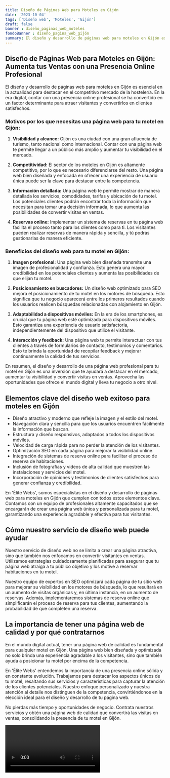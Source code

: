 ```yaml
---
title: Diseño de Páginas Web para Moteles en Gijón
date: '2023-10-04'
tags: ['Diseño web', 'Moteles', 'Gijón']
draft: false
banner : diseño_paginas_web_moteles
fondoBanner : diseño_pagina_web_gijón
summary: El diseño y desarrollo de páginas web para moteles en Gijón es esencial en la actualidad para destacar en el competitivo mercado de la hostelería. En la era digital, contar con una presencia online profesional se ha convertido en un factor determinante para atraer visitantes y convertirlos en clientes satisfechos.
---
```


## Diseño de Páginas Web para Moteles en Gijón: Aumenta tus Ventas con una Presencia Online Profesional

El diseño y desarrollo de páginas web para moteles en Gijón es esencial en la actualidad para destacar en el competitivo mercado de la hostelería. En la era digital, contar con una presencia online profesional se ha convertido en un factor determinante para atraer visitantes y convertirlos en clientes satisfechos.

### Motivos por los que necesitas una página web para tu motel en Gijón:

1. **Visibilidad y alcance:** Gijón es una ciudad con una gran afluencia de turismo, tanto nacional como internacional. Contar con una página web te permite llegar a un público más amplio y aumentar tu visibilidad en el mercado.

2. **Competitividad:** El sector de los moteles en Gijón es altamente competitivo, por lo que es necesario diferenciarse del resto. Una página web bien diseñada y enfocada en ofrecer una experiencia de usuario única puede ser la clave para destacar entre la competencia.

3. **Información detallada:** Una página web te permite mostrar de manera detallada los servicios, comodidades, tarifas y ubicación de tu motel. Los potenciales clientes podrán encontrar toda la información que necesitan para tomar una decisión informada, lo que aumenta las posibilidades de convertir visitas en ventas.

4. **Reservas online:** Implementar un sistema de reservas en tu página web facilita el proceso tanto para los clientes como para ti. Los visitantes pueden realizar reservas de manera rápida y sencilla, y tú podrás gestionarlas de manera eficiente.

### Beneficios del diseño web para tu motel en Gijón:

1. **Imagen profesional:** Una página web bien diseñada transmite una imagen de profesionalidad y confianza. Esto genera una mayor credibilidad en los potenciales clientes y aumenta las posibilidades de que elijan tu motel.

2. **Posicionamiento en buscadores:** Un diseño web optimizado para SEO mejora el posicionamiento de tu motel en los motores de búsqueda. Esto significa que tu negocio aparecerá entre los primeros resultados cuando los usuarios realicen búsquedas relacionadas con alojamiento en Gijón.

3. **Adaptabilidad a dispositivos móviles:** En la era de los smartphones, es crucial que tu página web esté optimizada para dispositivos móviles. Esto garantiza una experiencia de usuario satisfactoria, independientemente del dispositivo que utilice el visitante.

4. **Interacción y feedback:** Una página web te permite interactuar con tus clientes a través de formularios de contacto, testimonios y comentarios. Esto te brinda la oportunidad de recopilar feedback y mejorar continuamente la calidad de tus servicios.

En resumen, el diseño y desarrollo de una página web profesional para tu motel en Gijón es una inversión que te ayudará a destacar en el mercado, aumentar tu visibilidad y convertir visitas en ventas. Aprovecha las oportunidades que ofrece el mundo digital y lleva tu negocio a otro nivel.

<GifSeo />

<Cta />

## Elementos clave del diseño web exitoso para moteles en Gijón

- Diseño atractivo y moderno que refleje la imagen y el estilo del motel.
- Navegación clara y sencilla para que los usuarios encuentren fácilmente la información que buscan.
- Estructura y diseño responsivos, adaptados a todos los dispositivos móviles.
- Velocidad de carga rápida para no perder la atención de los visitantes.
- Optimización SEO en cada página para mejorar la visibilidad online.
- Integración de sistemas de reserva online para facilitar el proceso de reserva de habitaciones.
- Inclusión de fotografías y videos de alta calidad que muestren las instalaciones y servicios del motel.
- Incorporación de opiniones y testimonios de clientes satisfechos para generar confianza y credibilidad.

En 'Élite Webs', somos especialistas en el diseño y desarrollo de páginas web para moteles en Gijón que cumplen con todos estos elementos clave. Contamos con un equipo de profesionales altamente capacitados que se encargarán de crear una página web única y personalizada para tu motel, garantizando una experiencia agradable y efectiva para tus visitantes.

## Cómo nuestro servicio de diseño web puede ayudar

Nuestro servicio de diseño web no se limita a crear una página atractiva, sino que también nos enfocamos en convertir visitantes en ventas. Utilizamos estrategias cuidadosamente planificadas para asegurar que tu página web atraiga a tu público objetivo y los motive a reservar habitaciones en tu motel.

Nuestro equipo de expertos en SEO optimizará cada página de tu sitio web para mejorar su visibilidad en los motores de búsqueda, lo que resultará en un aumento de visitas orgánicas y, en última instancia, en un aumento de reservas. Además, implementaremos sistemas de reserva online que simplificarán el proceso de reserva para tus clientes, aumentando la probabilidad de que completen una reserva.

## La importancia de tener una página web de calidad y por qué contratarnos

En el mundo digital actual, tener una página web de calidad es fundamental para cualquier motel en Gijón. Una página web bien diseñada y optimizada no solo brinda una experiencia agradable a los visitantes, sino que también ayuda a posicionar tu motel por encima de la competencia.

En 'Élite Webs' entendemos la importancia de una presencia online sólida y en constante evolución. Trabajamos para destacar los aspectos únicos de tu motel, resaltando sus servicios y características para capturar la atención de los clientes potenciales. Nuestro enfoque personalizado y nuestra atención al detalle nos distinguen de la competencia, convirtiéndonos en la elección ideal para el diseño y desarrollo de tu página web.

No pierdas más tiempo y oportunidades de negocio. Contrata nuestros servicios y obtén una página web de calidad que convertirá las visitas en ventas, consolidando la presencia de tu motel en Gijón.

<Video />

<CtaBot job='Moteles' city='Gijón'/>

<Gmaps query='Gijón+españa+maps' />